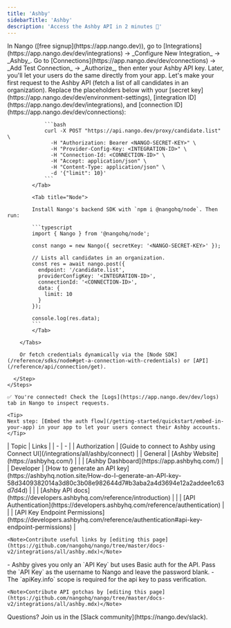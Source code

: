 ```yaml
---
title: 'Ashby'
sidebarTitle: 'Ashby'
description: 'Access the Ashby API in 2 minutes 💨'
---
```


<Tabs>
  <Tab title="🚀 Quickstart">
    <Steps>
      <Step title="Create an integration">
        In Nango ([free signup](https://app.nango.dev)), go to [Integrations](https://app.nango.dev/dev/integrations) -> _Configure New Integration_ -> _Ashby_.
      </Step>
      <Step title="Authorize Ashby">
        Go to [Connections](https://app.nango.dev/dev/connections) -> _Add Test Connection_ -> _Authorize_, then enter your Ashby API key. Later, you'll let your users do the same directly from your app.
      </Step>
      <Step title="Call the Ashby API">
        Let's make your first request to the Ashby API (fetch a list of all candidates in an organization). Replace the placeholders below with your [secret key](https://app.nango.dev/dev/environment-settings), [integration ID](https://app.nango.dev/dev/integrations), and [connection ID](https://app.nango.dev/dev/connections):
        <Tabs>
            <Tab title="cURL">

                ```bash
                curl -X POST "https://api.nango.dev/proxy/candidate.list" \
                  -H "Authorization: Bearer <NANGO-SECRET-KEY>" \
                  -H "Provider-Config-Key: <INTEGRATION-ID>" \
                  -H "Connection-Id: <CONNECTION-ID>" \
                  -H "Accept: application/json" \
                  -H "Content-Type: application/json" \
                  -d '{"limit": 10}'
                ```
            </Tab>

            <Tab title="Node">

            Install Nango's backend SDK with `npm i @nangohq/node`. Then run:

            ```typescript
            import { Nango } from '@nangohq/node';

            const nango = new Nango({ secretKey: '<NANGO-SECRET-KEY>' });

            // Lists all candidates in an organization.
            const res = await nango.post({
              endpoint: '/candidate.list',
              providerConfigKey: '<INTEGRATION-ID>',
              connectionId: '<CONNECTION-ID>',
              data: {
                limit: 10
              }
            });

            console.log(res.data);
            ```
            </Tab>

        </Tabs>

        Or fetch credentials dynamically via the [Node SDK](/reference/sdks/node#get-a-connection-with-credentials) or [API](/reference/api/connection/get).

      </Step>
    </Steps>

    ✅ You're connected! Check the [Logs](https://app.nango.dev/dev/logs) tab in Nango to inspect requests.

    <Tip>
    Next step: [Embed the auth flow](/getting-started/quickstart/embed-in-your-app) in your app to let your users connect their Ashby accounts.
    </Tip>
  </Tab>
  <Tab title="🔗 Useful links">
    | Topic | Links | 
    | - | - | 
    | Authorization | [Guide to connect to Ashby using Connect UI](/integrations/all/ashby/connect) |
    | General | [Ashby Website](https://ashbyhq.com/) |
    | | [Ashby Dashboard](https://app.ashbyhq.com/) |
    | Developer | [How to generate an API key](https://ashbyhq.notion.site/How-do-I-generate-an-API-key-58d3409382014a3d80c3b08e982644d7#b3aba2a4d3694e12a2addee1c63d7d4d) |
    | | [Ashby API docs](https://developers.ashbyhq.com/reference/introduction) |
    | | [API Authentication](https://developers.ashbyhq.com/reference/authentication) |
    | | [API Key Endpoint Permissions](https://developers.ashbyhq.com/reference/authentication#api-key-endpoint-permissions) |

    <Note>Contribute useful links by [editing this page](https://github.com/nangohq/nango/tree/master/docs-v2/integrations/all/ashby.mdx)</Note>
  </Tab>
  <Tab title="🚨 API gotchas">
      - Ashby gives you only an `API Key` but uses Basic auth for the API. Pass the `API Key` as the username to Nango and leave the password blank.
      - The `apiKey.info` scope is required for the api key to pass verification.

    <Note>Contribute API gotchas by [editing this page](https://github.com/nangohq/nango/tree/master/docs-v2/integrations/all/ashby.mdx)</Note>
  </Tab>
</Tabs>

<Info>
    Questions? Join us in the [Slack community](https://nango.dev/slack).
</Info>